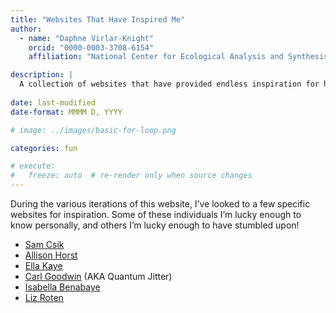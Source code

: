 ```yaml
---
title: "Websites That Have Inspired Me"
author: 
  - name: "Daphne Virlar-Knight"
    orcid: "0000-0003-3708-6154"
    affiliation: "National Center for Ecological Analysis and Synthesis"

description: |
  A collection of websites that have provided endless inspiration for how to design my own site.
  
date: last-modified
date-format: MMMM D, YYYY

# image: ../images/basic-for-loop.png

categories: fun

# execute:
#   freeze: auto  # re-render only when source changes
---
```


During the various iterations of this website, I've looked to a few specific websites for inspiration. Some of these individuals I'm lucky enough to know personally, and others I'm lucky enough to have stumbled upon!

-   [Sam Csik](https://samanthacsik.github.io/)
-   [Allison Horst](https://allisonhorst.github.io/)
-   [Ella Kaye](https://ellakaye.co.uk/)
-   [Carl Goodwin](https://www.quantumjitter.com/) (AKA Quantum Jitter)
-   [Isabella Benabaye](https://isabella-b.com/)
-   [Liz Roten](https://www.lizroten.com/)